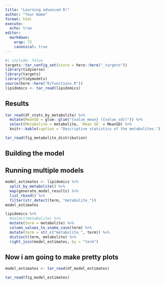 ```yaml
---
title: "Learning advanced R!"
author: "Your Name"
format: html
execute:
  echo: true
editor: 
  markdown:
    wrap: 72
    canonical: true
---
```


```r
#| include: false
targets::tar_config_set(store = here::here("_targets"))
library(tidyverse)
library(targets)
library(tidymodels)
source(here::here("R/functions.R"))
lipidomics <- tar_read(lipidomics)
```

## Results

```r
tar_read(df_stats_by_metabolite) %>%
  mutate(MeanSD = glue::glue("{value_mean} ({value_sd})")) %>%
  select(Metabolite = metabolite, `Mean SD` = MeanSD) %>%
  knitr::kable(caption = "Descriptive statistics of the metabolites.")
```

```r
tar_read(fig_metabolite_distribution)
```

## Building the model

## Running multiple models

```r
model_estimates <- lipidomics %>% 
  split_by_metabolite() %>% 
  map(generate_model_results) %>% 
  list_rbind() %>% 
  filter(str_detect(term, "metabolite_"))
model_estimates
```

```r
lipidomics %>%
  #select(metabolite) %>% 
  mutate(term = metabolite) %>% 
  column_values_to_snake_case(term) %>% 
  mutate(term = str_c("metabolite_", term)) %>% 
  distinct(term, metabolite) %>% 
  right_join(model_estimates, by = "term")
```

## Now i am going to make pretty plots

```r
model_estimates <- tar_read(df_model_estimates)
```

```r
tar_read(fig_model_estimates)
```

